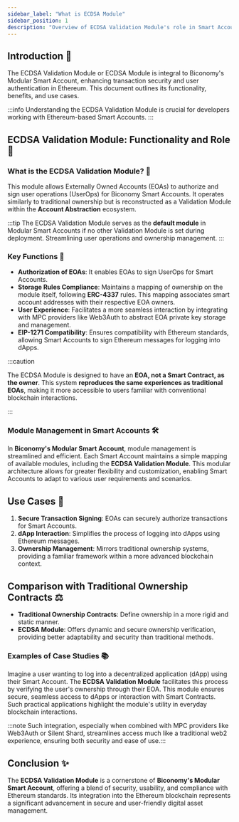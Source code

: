 ```yaml
---
sidebar_label: "What is ECDSA Module"
sidebar_position: 1
description: "Overview of ECDSA Validation Module's role in Smart Accounts"
---
```


## Introduction 📄

The ECDSA Validation Module or ECDSA Module is integral to Biconomy's Modular Smart Account, enhancing transaction security and user authentication in Ethereum. This document outlines its functionality, benefits, and use cases.

:::info
Understanding the ECDSA Validation Module is crucial for developers working with Ethereum-based Smart Accounts.
:::

## ECDSA Validation Module: Functionality and Role 🔑

### What is the ECDSA Validation Module? 🤔

This module allows Externally Owned Accounts (EOAs) to authorize and sign user operations (UserOps) for Biconomy Smart Accounts. It operates similarly to traditional ownership but is reconstructed as a Validation Module within the **Account Abstraction** ecosystem.

:::tip
The ECDSA Validation Module serves as the **default module** in Modular Smart Accounts if no other Validation Module is set during deployment. Streamlining user operations and ownership management.
:::

### Key Functions 🔐

- **Authorization of EOAs**: It enables EOAs to sign UserOps for Smart Accounts.
- **Storage Rules Compliance**: Maintains a mapping of ownership on the module itself, following **ERC-4337** rules. This mapping associates smart account addresses with their respective EOA owners.
- **User Experience**: Facilitates a more seamless interaction by integrating with MPC providers like Web3Auth to abstract EOA private key storage and management.
- **EIP-1271 Compatibility**: Ensures compatibility with Ethereum standards, allowing Smart Accounts to sign Ethereum messages for logging into dApps.

:::caution

The ECDSA Module is designed to have an **EOA, not a Smart Contract, as the owner**. This system **reproduces the same experiences as traditional EOAs**, making it more accessible to users familiar with conventional blockchain interactions.

:::

### Module Management in Smart Accounts 🛠️

In **Biconomy's Modular Smart Account**, module management is streamlined and efficient. Each Smart Account maintains a simple mapping of available modules, including the **ECDSA Validation Module**. This modular architecture allows for greater flexibility and customization, enabling Smart Accounts to adapt to various user requirements and scenarios.

## Use Cases 🌟

1. **Secure Transaction Signing**: EOAs can securely authorize transactions for Smart Accounts.
2. **dApp Interaction**: Simplifies the process of logging into dApps using Ethereum messages.
3. **Ownership Management**: Mirrors traditional ownership systems, providing a familiar framework within a more advanced blockchain context.

## Comparison with Traditional Ownership Contracts ⚖️

- **Traditional Ownership Contracts**: Define ownership in a more rigid and static manner.
- **ECDSA Module**: Offers dynamic and secure ownership verification, providing better adaptability and security than traditional methods.

### Examples of Case Studies 📚

Imagine a user wanting to log into a decentralized application (dApp) using their Smart Account. The **ECDSA Validation Module** facilitates this process by verifying the user's ownership through their EOA. This module ensures secure, seamless access to dApps or interaction with Smart Contracts. Such practical applications highlight the module's utility in everyday blockchain interactions.

:::note
Such integration, especially when combined with MPC providers like Web3Auth or Silent Shard, streamlines access much like a traditional web2 experience, ensuring both security and ease of use.:::

## Conclusion ✨

The **ECDSA Validation Module** is a cornerstone of **Biconomy's Modular Smart Account**, offering a blend of security, usability, and compliance with Ethereum standards. Its integration into the Ethereum blockchain represents a significant advancement in secure and user-friendly digital asset management.
